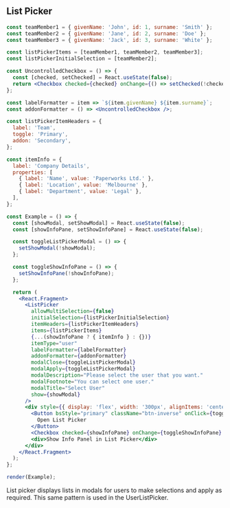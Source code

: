 
## List Picker

```jsx live=true
const teamMember1 = { givenName: 'John', id: 1, surname: 'Smith' };
const teamMember2 = { givenName: 'Jane', id: 2, surname: 'Doe' };
const teamMember3 = { givenName: 'Jack', id: 3, surname: 'White' };

const listPickerItems = [teamMember1, teamMember2, teamMember3];
const listPickerInitialSelection = [teamMember2];

const UncontrolledCheckbox = () => {
  const [checked, setChecked] = React.useState(false);
  return <Checkbox checked={checked} onChange={() => setChecked(!checked)} />;
};

const labelFormatter = item => `${item.givenName} ${item.surname}`;
const addonFormatter = () => <UncontrolledCheckbox />;

const listPickerItemHeaders = {
  label: 'Team',
  toggle: 'Primary',
  addon: 'Secondary',
};

const itemInfo = {
  label: 'Company Details',
  properties: [
    { label: 'Name', value: 'Paperworks Ltd.' },
    { label: 'Location', value: 'Melbourne' },
    { label: 'Department', value: 'Legal' },
  ],
};

const Example = () => {
  const [showModal, setShowModal] = React.useState(false);
  const [showInfoPane, setShowInfoPane] = React.useState(false);

  const toggleListPickerModal = () => {
    setShowModal(!showModal);
  };

  const toggleShowInfoPane = () => {
    setShowInfoPane(!showInfoPane);
  };

  return (
    <React.Fragment>
      <ListPicker
        allowMultiSelection={false}
        initialSelection={listPickerInitialSelection}
        itemHeaders={listPickerItemHeaders}
        items={listPickerItems}
        {...(showInfoPane ? { itemInfo } : {})}
        itemType="user"
        labelFormatter={labelFormatter}
        addonFormatter={addonFormatter}
        modalClose={toggleListPickerModal}
        modalApply={toggleListPickerModal}
        modalDescription="Please select the user that you want."
        modalFootnote="You can select one user."
        modalTitle="Select User"
        show={showModal}
      />
      <div style={{ display: 'flex', width: '300px', alignItems: 'center', justifyContent: 'space-between' }}>
        <Button bsStyle="primary" className="btn-inverse" onClick={toggleListPickerModal}>
          Open List Picker
        </Button>
        <Checkbox checked={showInfoPane} onChange={toggleShowInfoPane} />
        <div>Show Info Panel in List Picker</div>
      </div>
    </React.Fragment>
  );
};

render(Example);
```

<DesignNotes>
  <p>
    <span className="text-bold">List picker</span> displays lists in modals for users to make selections and apply as
    required. This same pattern is used in the <span>UserListPicker</span>.
  </p>
</DesignNotes>

<Props componentName="ListPicker" />
